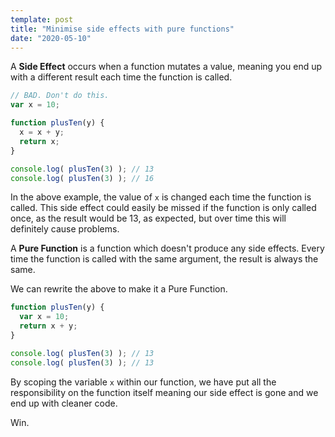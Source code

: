 ```yaml
---
template: post
title: "Minimise side effects with pure functions"
date: "2020-05-10"
---
```


A **Side Effect** occurs when a function mutates a value, meaning you end up with a different result each time the function is called.

```javascript
// BAD. Don't do this.
var x = 10;

function plusTen(y) {
  x = x + y;
  return x;
}

console.log( plusTen(3) ); // 13
console.log( plusTen(3) ); // 16
```

In the above example, the value of `x` is changed each time the function is called. This side effect could easily be missed if the function is only called once, as the result would be 13, as expected, but over time this will definitely cause problems.

A **Pure Function** is a function which doesn't produce any side effects. Every time the function is called with the same argument, the result is always the same.

We can rewrite the above to make it a Pure Function.

```javascript
function plusTen(y) {
  var x = 10;
  return x + y;
}

console.log( plusTen(3) ); // 13
console.log( plusTen(3) ); // 13
```

By scoping the variable `x` within our function, we have put all the responsibility on the function itself meaning our side effect is gone and we end up with cleaner code.

Win.
